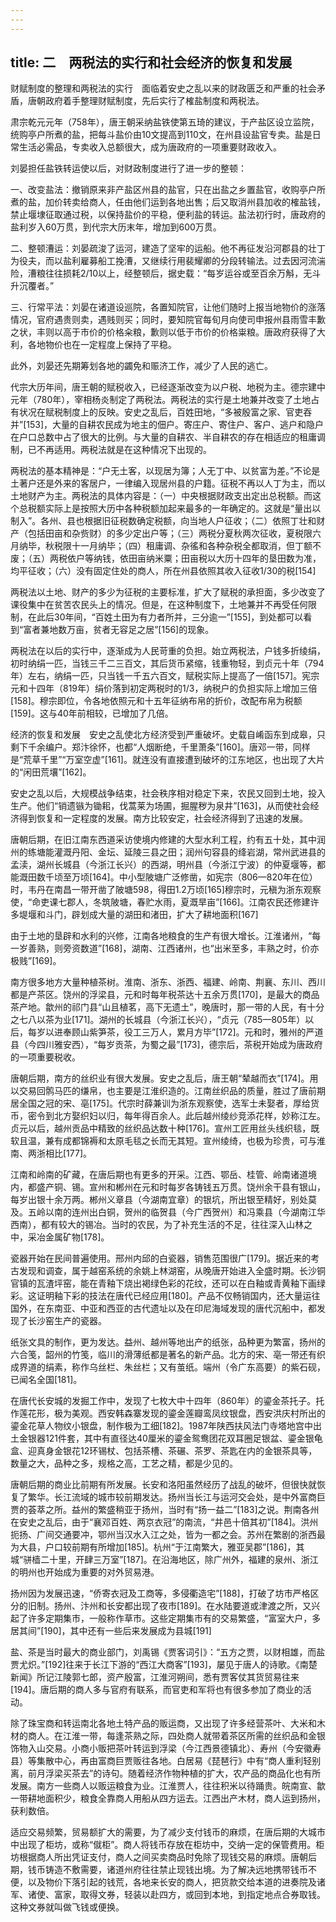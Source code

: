 ```yaml
---
---
---
```

title: 二　两税法的实行和社会经济的恢复和发展
---




财赋制度的整理和两税法的实行　面临着安史之乱以来的财政匮乏和严重的社会矛盾，唐朝政府着手整理财赋制度，先后实行了榷盐制度和两税法。

肃宗乾元元年（758年），唐王朝采纳盐铁使第五琦的建议，于产盐区设立监院，统购亭户所煮的盐，把每斗盐价由10文提高到110文，在州县设盐官专卖。盐是日常生活必需品，专卖收入总额很大，成为唐政府的一项重要财政收入。

刘晏担任盐铁转运使以后，对财政制度进行了进一步的整顿：

一、改变盐法：撤销原来非产盐区州县的盐官，只在出盐之乡置盐官，收购亭户所煮的盐，加价转卖给商人，任由他们运到各地出售；后又取消州县加收的榷盐钱，禁止堰埭征取通过税，以保持盐价的平稳，便利盐的转运。盐法初行时，唐政府的盐利岁入60万贯，到代宗大历末年，增加到600万贯。

二、整顿漕运：刘晏疏浚了运河，建造了坚牢的运船。他不再征发沿河郡县的壮丁为役夫，而以盐利雇募船工挽漕，又继续行用裴耀卿的分段转输法。过去因河流湍险，漕粮往往损耗2/10以上，经整顿后，据史载：“每岁运谷或至百余万斛，无斗升沉覆者。”

三、行常平法：刘晏在诸道设巡院，各置知院官，让他们随时上报当地物价的涨落情况，官府遇贵则卖，遇贱则买；同时，要知院官每旬月向使司申报州县雨雪丰歉之状，丰则以高于市价的价格籴粮，歉则以低于市价的价格粜粮。唐政府获得了大利，各地物价也在一定程度上保持了平稳。

此外，刘晏还先期筹划各地的蠲免和赈济工作，减少了人民的逃亡。

代宗大历年间，唐王朝的赋税收入，已经逐渐改变为以户税、地税为主。德宗建中元年（780年），宰相杨炎制定了两税法。两税法的实行是土地兼并改变了土地占有状况在赋税制度上的反映。安史之乱后，百姓田地，“多被殷富之家、官吏吞并”[153]，大量的自耕农民成为地主的佃户。寄庄户、寄住户、客户、逃户和隐户在户口总数中占了很大的比例。与大量的自耕农、半自耕农的存在相适应的租庸调制，已不再适用。两税法就是在这种情况下出现的。

两税法的基本精神是：“户无土客，以现居为簿；人无丁中、以贫富为差。”不论是土著户还是外来的客居户，一律编入现居州县的户籍。征税不再以人丁为主，而以土地财产为主。两税法的具体内容是：（一）中央根据财政支出定出总税额。而这个总税额实际上是按照大历中各种税额加起来最多的一年确定的。这就是“量出以制入”。各州、县也根据旧征税数确定税额，向当地人户征收；（二）依照丁壮和财产（包括田亩和杂赀财）的多少定出户等；（三）两税分夏秋两次征收，夏税限六月纳毕，秋税限十一月纳毕；（四）租庸调、杂徭和各种杂税全都取消，但丁额不废；（五）两税依户等纳钱，依田亩纳米粟；田亩税以大历十四年的垦田数为准，均平征收；（六）没有固定住处的商人，所在州县依照其收入征收1/30的税[154]

两税法以土地、财产的多少为征税的主要标准，扩大了赋税的承担面，多少改变了课役集中在贫苦农民头上的情况。但是，在这种制度下，土地兼并不再受任何限制，在此后30年间，“百姓土田为有力者所并，三分逾一”[155]，到处都可以看到“富者兼地数万亩，贫者无容足之居”[156]的现象。

两税法在以后的实行中，逐渐成为人民苛重的负担。始立两税法，户钱多折绫绢，初时纳绢一匹，当钱三千二三百文，其后货币紧缩，钱重物轻，到贞元十年（794年）左右，纳绢一匹，只当钱一千五六百文，赋税实际上提高了一倍[157]。宪宗元和十四年（819年）绢价落到初定两税时的1/3，纳税户的负担实际上增加三倍[158]。穆宗即位，令各地依照元和十五年征纳布帛的折价，改配布帛为税额[159]。这与40年前相较，已增加了几倍。

经济的恢复和发展　安史之乱使北方经济受到严重破坏。史载自崤函东到成皋，只剩下千余编户。郑汴徐怀，也都“人烟断绝，千里萧条”[160]。唐邓一带，同样是“荒草千里”“万室空虚”[161]。就连没有直接遭到破坏的江东地区，也出现了大片的“闲田荒壤”[162]。

安史之乱以后，大规模战争结束，社会秩序相对稳定下来，农民又回到土地，投入生产。他们“销遗镞为锄耜，伐蒿莱为场圃，掘腥秽为泉井”[163]，从而使社会经济得到恢复和一定程度的发展。南方比较安定，社会经济得到了迅速的发展。

唐朝后期，在旧江南东西道采访使境内修建的大型水利工程，约有五十处，其中润州的练塘能灌溉丹阳、金坛、延陵三县之田；润州句容县的绛岩湖，常州武进县的孟渎，湖州长城县（今浙江长兴）的西湖，明州县（今浙江宁波）的仲夏堰等，都能溉田数千顷至万顷[164]。中小型陂塘广泛修凿，如宪宗（806—820年在位）时，韦丹在南昌一带开凿了陂塘598，得田1.2万顷[165]穆宗时，元稹为浙东观察使，“命吏课七郡人，冬筑陂塘，春贮水雨，夏溉旱亩”[166]。江南农民还修建许多堤堰和斗门，辟划成大量的湖田和渚田，扩大了耕地面积[167]

由于土地的垦辟和水利的兴修，江南各地粮食的生产有很大增长。江淮诸州，“每一岁善熟，则旁资数道”[168]，湖南、江西诸州，也“出米至多，丰熟之时，价亦极贱”[169]。

南方很多地方大量种植茶树。淮南、浙东、浙西、福建、岭南、荆襄、东川、西川都是产茶区。饶州的浮梁县，元和时每年税茶达十五余万贯[170]，是最大的商品茶产地。歙州的祁门县“山且植茗，高下无遗土”，晚唐时，那一带的人民，有十分之七八以茶为业[171]。湖州的长城县（今浙江长兴），“贞元（785—805年）以后，每岁以进奉顾山紫笋茶，役工三万人，累月方毕”[172]。元和时，雅州的严道县（今四川雅安西），“每岁贡茶，为蜀之最”[173]，德宗后，茶税开始成为唐政府的一项重要税收。

唐朝后期，南方的丝织业有很大发展。安史之乱后，唐王朝“辇越而衣”[174]。用以交易回鹘马匹的缣帛，也主要是江淮织造的。江南丝织品的质量，胜过了唐前期居全国之冠的宋、亳[175]。代宗时薛兼训为浙东观察使，选军士未娶者，厚给货币，密令到北方娶织妇以归，每年得百余人。此后越州绫纱竞添花样，妙称江左。贞元以后，越州贡品中精致的丝织品达数十种[176]。宣州工匠用丝头线织毯，既软且温，兼有成都锦褥和太原毛毯之长而无其短。宣州绫绮，也极为珍贵，可与淮南、两浙相比[177]。

江南和岭南的矿藏，在唐后期也有更多的开采。江西、鄂岳、桂管、岭南诸道境内，都盛产铜、锡。宣州和郴州在元和时每岁各铸钱五万贯。饶州余干县有银山，每岁出银十余万两。郴州义章县（今湖南宜章）的银坑，所出银至精好，别处莫及。五岭以南的连州出白铜，贺州的临贺县（今广西贺州）和冯乘县（今湖南江华西南），都有较大的锡冶。当时的农民，为了补充生活的不足，往往深入山林之中，采冶金属矿物[178]。

瓷器开始在民间普遍使用。邢州内邱的白瓷器，销售范围很广[179]。据近来的考古发现和调查，属于越窑系统的余姚上林湖窑，从晚唐开始进入全盛时期。长沙铜官镇的瓦渣坪窑，能在青釉下烧出褐绿色彩的花纹，还可以在白釉或青黄釉下画绿彩。这证明釉下彩的技法在唐代已经应用[180]。产品不仅畅销国内，还大量运往国外，在东南亚、中亚和西亚的古代遗址以及在印尼海域发现的唐代沉船中，都发现了长沙窑生产的瓷器。

纸张文具的制作，更为发达。益州、越州等地出产的纸张，品种更为繁富，扬州的六合笺，韶州的竹笺，临川的滑薄纸都是著名的新产品。北方的宋、亳一带还有织成界道的绢素，称作乌丝栏、朱丝栏；又有茧纸。端州（令广东高要）的紫石砚，已闻名全国[181]。

在唐代长安城的发掘工作中，发现了七枚大中十四年（860年）的鎏金茶托子。托作莲花形，极为美观。西安韩森寨发现的鎏金莲瓣鸾凤纹银盘，西安洪庆村所出的鎏金花草人物纹小银盘，制作极为工细[182]。1987年陕西扶风法门寺塔地宫中出土金银器121件套，其中有直径达40厘米的鎏金鸳鸯团花双耳圈足银盆、鎏金银龟盒、迎真身金银花12环锡杖、包括茶槽、茶碾、茶罗、茶匙在内的金银茶具等，数量之大，品种之多，规格之高，工艺之精，都是少见的。

唐朝后期的商业比前期有所发展。长安和洛阳虽然经历了战乱的破坏，但很快就恢复了繁华。长江流域的城市较前期发达。扬州当长江与运河交会处，是中外富商巨贾的荟萃之所。益州的繁盛稍亚于扬州，当时有“扬一益二”[183]之说。荆南各州在安史之乱后，由于“襄邓百姓、两京衣冠”的南流，“井邑十倍其初”[184]。洪州扼扬、广间交通要冲，鄂州当汉水入江之处，皆为一都之会。苏州在繁剧的浙西最为大县，户口较前期有所增加[185]。杭州“于江南繁大，雅亚吴郡”[186]，其城“骈樯二十里，开肆三万室”[187]。在沿海地区，除广州外，福建的泉州、浙江的明州也开始成为重要的对外贸易港。

扬州因为发展迅速，“侨寄衣冠及工商等，多侵衢造宅”[188]，打破了坊市严格区分的旧制。扬州、汴州和长安都出现了夜市[189]。在水陆要道或津渡之所，又兴起了许多定期集市，一般称作草市。这些定期集市有的交易繁盛，“富室大户，多居其间”[190]，其中还有一些后来发展成为县城[191]

盐、茶是当时最大的商业部门，刘禹锡《贾客词引》：“五方之贾，以财相雄，而盐贾尤炽。”[192]往来于长江下游的“西江大商客”[193]，屡见于唐人的诗歌。《南楚新闻》所记江陵郭七郎，资产殷富，江淮河朔间，悉有贾客仗其货贸易往来[194]。唐后期的商人多与官府有联系，而官吏和军将也有很多参加了商业的活动。

除了珠宝商和转运南北各地土特产品的贩运商，又出现了许多经营茶叶、大米和木材的商人。在江淮一带，每逢茶熟之际，四处商人就带着茶区所需的丝织品和金银饰物入山交易。小商小贩把茶叶转运到浮梁（今江西景德镇北）、寿州（今安徽寿县）等集散中心，再由富商巨贾贩往各地。白居易《琵琶行》中有“商人重利轻别离，前月浮梁买茶去”的诗句。随着经济作物种植的扩大，农产品的商品化也有所发展。南方一些商人以贩运粮食为业。江淮贾人，往往积米以待踊贵。皖南宣、歙一带耕地面积少，粮食全靠商人用船从四方运去。江西出产木材，商人运到扬州，获利数倍。

适应交易频繁，贸易额扩大的需要，为了减少支付钱币的麻烦，在唐后期的大城市中出现了柜坊，或称“僦柜”。商人将钱币存放在柜坊中，交纳一定的保管费用。柜坊根据商人所出凭证支付，商人之间买卖商品时免除了现钱交易的麻烦。唐朝后期，钱币铸造不敷需要，诸道州府往往禁止现钱出境。为了解决远地携带钱币不便，以及物价下落引起的钱荒，各地来长安的商人，把货款交给本道的进奏院及诸军、诸使、富家，取得文券，轻装以赴四方，或回到本地，到指定地点合券取钱。这种文券就叫做飞钱或便换。